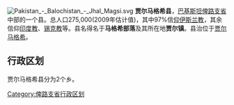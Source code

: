 [[File:Pakistan_-_Balochistan_-_Jhal_Magsi.svg|right]]
'''贾尔马格希县'''，[[巴基斯坦|巴基斯坦]][[俾路支省|俾路支省]]中部的一个县。总人口275,000(2009年估计值)，其中97%信[[仰伊斯兰教|仰伊斯兰教]]，其余信仰[[印度教|印度教]]、[[锡克教|锡克教]]等。县名得名于'''马格希部落'''及其所在地'''贾尔镇'''。县治位于[[贾尔马格希|贾尔马格希]]。

== 行政区划 ==
贾尔马格希县分为2个乡。

{{俾路支省行政区划}}
{{Pakistan-geo-stub}}
[[Category:俾路支省行政区划|Category:俾路支省行政区划]]